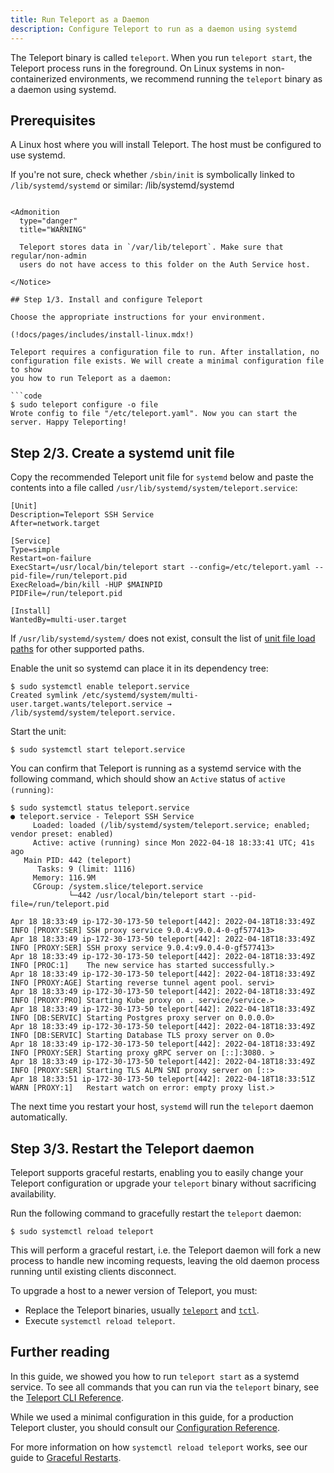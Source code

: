 ```yaml
---
title: Run Teleport as a Daemon
description: Configure Teleport to run as a daemon using systemd
---
```


The Teleport binary is called `teleport`. When you run `teleport start`, the
Teleport process runs in the foreground. On Linux systems in non-containerized
environments, we recommend running the `teleport` binary as a daemon using
systemd.

## Prerequisites

A Linux host where you will install Teleport. The host must be configured to use
systemd.

If you're not sure, check whether `/sbin/init` is symbolically linked to
`/lib/systemd/systemd` or similar:
/lib/systemd/systemd
```

<Admonition
  type="danger"
  title="WARNING"

  Teleport stores data in `/var/lib/teleport`. Make sure that regular/non-admin
  users do not have access to this folder on the Auth Service host.

</Notice>

## Step 1/3. Install and configure Teleport

Choose the appropriate instructions for your environment.

(!docs/pages/includes/install-linux.mdx!)

Teleport requires a configuration file to run. After installation, no
configuration file exists. We will create a minimal configuration file to show
you how to run Teleport as a daemon:

```code
$ sudo teleport configure -o file
Wrote config to file "/etc/teleport.yaml". Now you can start the server. Happy Teleporting!
```

## Step 2/3. Create a systemd unit file

Copy the recommended Teleport unit file for `systemd` below and paste the
contents into a file called `/usr/lib/systemd/system/teleport.service`:

```systemd
[Unit]
Description=Teleport SSH Service
After=network.target

[Service]
Type=simple
Restart=on-failure
ExecStart=/usr/local/bin/teleport start --config=/etc/teleport.yaml --pid-file=/run/teleport.pid
ExecReload=/bin/kill -HUP $MAINPID
PIDFile=/run/teleport.pid

[Install]
WantedBy=multi-user.target
```

<Notice type="tip">

If `/usr/lib/systemd/system/` does not exist, consult the list of
[unit file load paths](https://www.freedesktop.org/software/systemd/man/systemd.unit.html#Unit%20File%20Load%20Path)
for other supported paths.

</Notice>

Enable the unit so systemd can place it in its dependency tree:

```code
$ sudo systemctl enable teleport.service
Created symlink /etc/systemd/system/multi-user.target.wants/teleport.service → /lib/systemd/system/teleport.service.
```

Start the unit:

```code
$ sudo systemctl start teleport.service
```

You can confirm that Teleport is running as a systemd service with the following
command, which should show an `Active` status of `active (running)`:

```code
$ sudo systemctl status teleport.service
● teleport.service - Teleport SSH Service
     Loaded: loaded (/lib/systemd/system/teleport.service; enabled; vendor preset: enabled)
     Active: active (running) since Mon 2022-04-18 18:33:41 UTC; 41s ago
   Main PID: 442 (teleport)
      Tasks: 9 (limit: 1116)
     Memory: 116.9M
     CGroup: /system.slice/teleport.service
             └─442 /usr/local/bin/teleport start --pid-file=/run/teleport.pid

Apr 18 18:33:49 ip-172-30-173-50 teleport[442]: 2022-04-18T18:33:49Z INFO [PROXY:SER] SSH proxy service 9.0.4:v9.0.4-0-gf577413>
Apr 18 18:33:49 ip-172-30-173-50 teleport[442]: 2022-04-18T18:33:49Z INFO [PROXY:SER] SSH proxy service 9.0.4:v9.0.4-0-gf577413>
Apr 18 18:33:49 ip-172-30-173-50 teleport[442]: 2022-04-18T18:33:49Z INFO [PROC:1]    The new service has started successfully.>
Apr 18 18:33:49 ip-172-30-173-50 teleport[442]: 2022-04-18T18:33:49Z INFO [PROXY:AGE] Starting reverse tunnel agent pool. servi>
Apr 18 18:33:49 ip-172-30-173-50 teleport[442]: 2022-04-18T18:33:49Z INFO [PROXY:PRO] Starting Kube proxy on . service/service.>
Apr 18 18:33:49 ip-172-30-173-50 teleport[442]: 2022-04-18T18:33:49Z INFO [DB:SERVIC] Starting Postgres proxy server on 0.0.0.0>
Apr 18 18:33:49 ip-172-30-173-50 teleport[442]: 2022-04-18T18:33:49Z INFO [DB:SERVIC] Starting Database TLS proxy server on 0.0>
Apr 18 18:33:49 ip-172-30-173-50 teleport[442]: 2022-04-18T18:33:49Z INFO [PROXY:SER] Starting proxy gRPC server on [::]:3080. >
Apr 18 18:33:49 ip-172-30-173-50 teleport[442]: 2022-04-18T18:33:49Z INFO [PROXY:SER] Starting TLS ALPN SNI proxy server on [::>
Apr 18 18:33:51 ip-172-30-173-50 teleport[442]: 2022-04-18T18:33:51Z WARN [PROXY:1]   Restart watch on error: empty proxy list.>
```

The next time you restart your host, `systemd` will run the `teleport` daemon
automatically.

## Step 3/3. Restart the Teleport daemon

Teleport supports graceful restarts, enabling you to easily change your Teleport
configuration or upgrade your `teleport` binary without sacrificing
availability.

Run the following command to gracefully restart the `teleport` daemon:

```code
$ sudo systemctl reload teleport
```

This will perform a graceful restart, i.e. the Teleport daemon will fork a new
process to handle new incoming requests, leaving the old daemon process running
until existing clients disconnect.

<Admonition title="Upgrading" type="tip">

To upgrade a host to a newer version of Teleport, you must:

- Replace the Teleport binaries, usually [`teleport`](../reference/cli.mdx#teleport)
   and [`tctl`](../reference/cli.mdx#tctl).
- Execute `systemctl reload teleport`.

</Admonition>

## Further reading

In this guide, we showed you how to run `teleport start` as a systemd service.
To see all commands that you can run via the `teleport` binary, see the
[Teleport CLI Reference](../reference/cli.mdx#teleport).

While we used a minimal configuration in this guide, for a production Teleport
cluster, you should consult our
[Configuration Reference](../reference/config.mdx).

For more information on how `systemctl reload teleport` works, see our guide to
[Graceful Restarts](./graceful-restarts.mdx).
